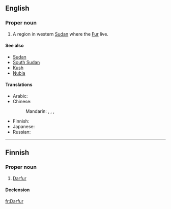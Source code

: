==English==
{{wikipedia}}

===Proper noun===
{{en-proper noun}}

# A region in western [[Sudan]] where the [[Fur]] live.

====See also====
* [[Sudan]]
* [[South Sudan]]
* [[Kush]]
* [[Nubia]]

====Translations====
{{trans-top|region in western Sudan where the Fur live}}
* Arabic: {{t|ar|دَار فُور|f}}
* Chinese: 
*: Mandarin: {{t|cmn|達爾富爾|sc=Hani}}, {{t|cmn|达尔富尔|tr=Dá'ěrfù'ěr|sc=Hani}}, {{t|cmn|達佛|sc=Hani}}, {{t|cmn|达佛|tr=Dáfó|sc=Hani}}
{{trans-mid}}
* Finnish: {{t|fi|Darfur}}
* Japanese: {{t|ja|ダルフール|tr=Darufūru|sc=Jpan}}
* Russian: {{t|ru|Дарфу́р|m}}
{{trans-bottom}}

----

==Finnish==

===Proper noun===
{{fi-proper noun}}

# [[Darfur#English|Darfur]]

====Declension====
{{fi-decl-risti|n=sg|Darfur|||a|i=0}}

[[fr:Darfur]]